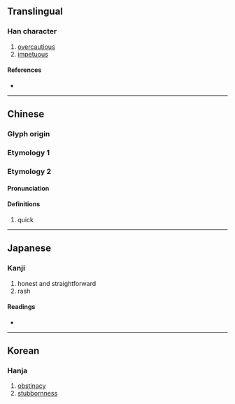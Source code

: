 {{character info}}
==Translingual==

===Han character===
{{Han char|rn=94|rad=犬|as=13|sn=16|four=46232|canj=KHWLV|ids=⿰犭睘}}

# [[overcautious]]
# [[impetuous]]

====References====
* {{Han ref|kx=0719.240|dkj=20724|dj=1130.220|hdz=21372.020|uh=7367|ud=29543|bh=EA5D|bd=59997}}

----

==Chinese==

===Glyph origin===
{{Han etym}}
{{Han compound|犬|睘|c1=s|c2=p|ls=psc}}

===Etymology 1===
{{zh-see|狷|v}}

===Etymology 2===
{{zh-forms}}

====Pronunciation====
{{zh-pron
|m=juàn
|m-s=
|c=gyun3
|c-t=
|g=
|h=pfs=
|j=
|md=
|mn=
|mn-t=
|w=
|x=
|mc=y
|oc=y
|cat=a
}}

====Definitions====
{{zh-hanzi}}

# quick

----

==Japanese==

===Kanji===
{{ja-kanji|grade=|rs=犬13}}

# honest and straightforward
# rash

====Readings====
* {{ja-readings|on=[[けん]] (ken)|kun=[[はねおどる]] (haneodoru)}}

----

==Korean==

===Hanja===
{{ko-hanja|hangeul=견|eumhun=|rv=gyeon|mr=kyŏn|y=kyen}}

# [[obstinacy]]
# [[stubbornness]]